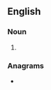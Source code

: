 ==English==

===Noun===
{{head|en|noun plural form}}

# {{plural of|ligger|lang=en}}

===Anagrams===
* {{anagrams|en|Riggles|riggles}}